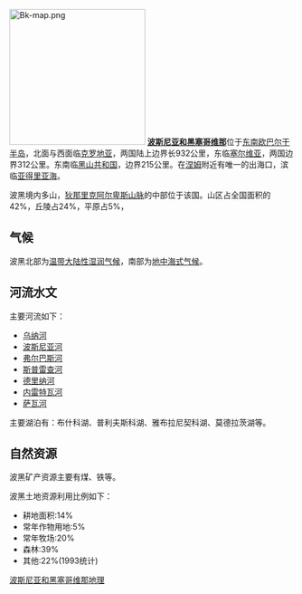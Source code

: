 {{noteTA
|G1=地名
|T=zh-hk:波斯尼亞和黑塞哥維那地理; zh-tw:波士尼亞與赫塞哥維納地理; zh-cn:波斯尼亚和黑塞哥维那地理; zh-sg:波士尼亚与黑塞哥维纳地理;
}}
{{Country geography 
| name= 波斯尼亚和黑塞哥维那
| map =Bosnia and Herzegovina topographic map.svg
| continent =[[欧洲|欧洲]] 
| region =[[东南欧|东南欧]]
| coordinates ={{Coord|44|N|18|E|display=inline,title}} 
| km area =51197 
| percent land= 99.8 
| km coastline =20  
| borders =陆上边界:<br/>1,459 km
| highest point= [[Maglić山|Maglić山]]<br/>2,386 m
| lowest point= [[亚得里亚海|亚得里亚海]]<br />0 m
| longest river= [[波斯尼亚河|波斯尼亚河]]
| largest lake=
}}
[[File:Bk-map.png|240px]]
'''[[波斯尼亚和黑塞哥维那|波斯尼亚和黑塞哥维那]]'''位于[[东南欧|东南欧]][[巴尔干半岛|巴尔干半岛]]，北面与西面临[[克罗地亚|克罗地亚]]，两国陆上边界长932公里，东临[[塞尔维亚|塞尔维亚]]，两国边界312公里。东南临[[黑山共和国|黑山共和国]]，边界215公里。在[[涅姆|涅姆]]附近有唯一的出海口，滨临[[亚得里亚海|亚得里亚海]]。

波黑境内多山，[[狄那里克阿尔卑斯山脉|狄那里克阿尔卑斯山脉]]的中部位于该国。山区占全国面积的42%，丘陵占24%，平原占5%，

== 气候 ==
波黑北部为[[温带大陆性湿润气候|温带大陆性湿润气候]]，南部为[[地中海式气候|地中海式气候]]。

== 河流水文 ==
主要河流如下：
*[[乌纳河|乌纳河]]
*[[波斯尼亚河|波斯尼亚河]]
*[[弗尔巴斯河|弗尔巴斯河]]
*[[斯普雷查河|斯普雷查河]]
*[[德里纳河|德里纳河]]
*[[内雷特瓦河|内雷特瓦河]]
*[[萨瓦河|萨瓦河]]

主要湖泊有：布什科湖、普利夫斯科湖、雅布拉尼契科湖、莫德拉茨湖等。

== 自然资源 ==
波黑矿产资源主要有煤、铁等。

波黑土地资源利用比例如下：
*耕地面积:14%
*常年作物用地:5%
*常年牧场:20%
*森林:39%
*其他:22%(1993统计)

{{欧洲题目|地理}}
[[Category:波斯尼亚和黑塞哥维那地理|]]